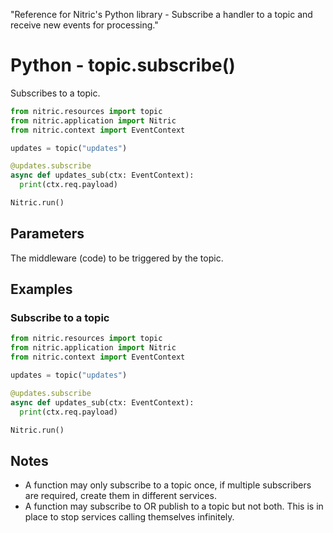  "Reference for Nitric's Python library - Subscribe a handler to a topic and receive new events for processing."

# Python - topic.subscribe()

Subscribes to a topic.

```python
from nitric.resources import topic
from nitric.application import Nitric
from nitric.context import EventContext

updates = topic("updates")

@updates.subscribe
async def updates_sub(ctx: EventContext):
  print(ctx.req.payload)

Nitric.run()
```

## Parameters

<Properties>
  <Property name="middleware" required type="Middleware">
    The middleware (code) to be triggered by the topic.
  </Property>
</Properties>

## Examples

### Subscribe to a topic

```python
from nitric.resources import topic
from nitric.application import Nitric
from nitric.context import EventContext

updates = topic("updates")

@updates.subscribe
async def updates_sub(ctx: EventContext):
  print(ctx.req.payload)

Nitric.run()
```

## Notes

- A function may only subscribe to a topic once, if multiple subscribers are required, create them in different services.
- A function may subscribe to OR publish to a topic but not both. This is in place to stop services calling themselves infinitely.
